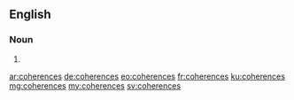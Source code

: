 ==English==

===Noun===
{{head|en|noun plural form}}

# {{plural of|coherence|lang=en}}

[[ar:coherences]]
[[de:coherences]]
[[eo:coherences]]
[[fr:coherences]]
[[ku:coherences]]
[[mg:coherences]]
[[my:coherences]]
[[sv:coherences]]
